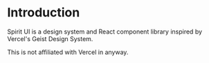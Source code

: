 # Introduction

Spirit UI is a design system and React component library inspired by Vercel's Geist Design System.

This is not affiliated with Vercel in anyway.
